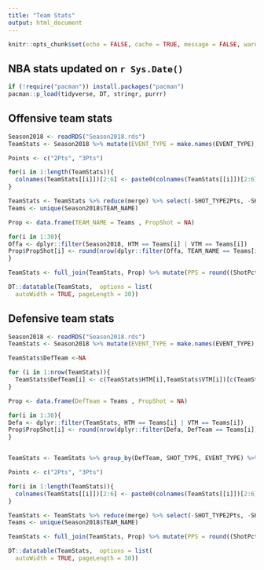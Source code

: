 ```yaml
---
title: "Team Stats"
output: html_document
---
```


```r
knitr::opts_chunk$set(echo = FALSE, cache = TRUE, message = FALSE, warning = FALSE)
```

## NBA stats updated on `r Sys.Date()`

```r
if (!require("pacman")) install.packages("pacman")
pacman::p_load(tidyverse, DT, stringr, purrr)
```

## Offensive team stats


```r
Season2018 <- readRDS("Season2018.rds")
TeamStats <- Season2018 %>% mutate(EVENT_TYPE = make.names(EVENT_TYPE), SHOT_TYPE = str_replace(SHOT_TYPE, " Field Goal", ""))  %>% group_by(TEAM_NAME, SHOT_TYPE, EVENT_TYPE) %>% dplyr::summarise(N = n()) %>% spread(key = EVENT_TYPE, value = N) %>% split(.$SHOT_TYPE) %>%  map(~mutate(.x, ShotPct = round(Made.Shot/(Made.Shot +Missed.Shot), 3), Total = Made.Shot + Missed.Shot))

Points <- c("2Pts", "3Pts")

for(i in 1:length(TeamStats)){
  colnames(TeamStats[[i]])[2:6] <- paste0(colnames(TeamStats[[i]])[2:6], Points[i])
}

TeamStats <- TeamStats %>% reduce(merge) %>% select(-SHOT_TYPE2Pts, -SHOT_TYPE3Pts, -Made.Shot2Pts, -Made.Shot3Pts, -Missed.Shot2Pts, -Missed.Shot3Pts) %>% mutate(TotalShots = Total2Pts + Total3Pts) %>% mutate(PercentageOf2s = round(Total2Pts/TotalShots,2),PercentageOf3s = round(Total3Pts/TotalShots, 2)) %>% select(-TotalShots, -Total2Pts, -Total3Pts)
Teams <- unique(Season2018$TEAM_NAME)

Prop <- data.frame(TEAM_NAME = Teams , PropShot = NA)

for(i in 1:30){
Offa <- dplyr::filter(Season2018, HTM == Teams[i] | VTM == Teams[i])
Prop$PropShot[i] <- round(nrow(dplyr::filter(Offa, TEAM_NAME == Teams[i]))/nrow(dplyr::filter(Offa,TEAM_NAME != Teams[i])),3)
}

TeamStats <- full_join(TeamStats, Prop) %>% mutate(PPS = round((ShotPct2Pts*2*PercentageOf2s)+(ShotPct3Pts*3*PercentageOf3s),3)) %>% mutate(AdjPPS = round((PPS * PropShot),3)) %>% arrange(desc(AdjPPS))
```

```r
DT::datatable(TeamStats,  options = list(
  autoWidth = TRUE, pageLength = 30))
```


## Defensive team stats


```r
Season2018 <- readRDS("Season2018.rds")
TeamStats <- Season2018 %>% mutate(EVENT_TYPE = make.names(EVENT_TYPE), SHOT_TYPE = str_replace(SHOT_TYPE, " Field Goal", ""))  

TeamStats$DefTeam <-NA

for (i in 1:nrow(TeamStats)){
  TeamStats$DefTeam[i] <- c(TeamStats$HTM[i],TeamStats$VTM[i])[c(TeamStats$HTM[i],TeamStats$VTM[i]) != TeamStats$TEAM_NAME[i]]
}

Prop <- data.frame(DefTeam = Teams , PropShot = NA)

for(i in 1:30){
Defa <- dplyr::filter(TeamStats, HTM == Teams[i] | VTM == Teams[i])
Prop$PropShot[i] <- round(nrow(dplyr::filter(Defa, DefTeam == Teams[i]))/nrow(dplyr::filter(Defa,DefTeam != Teams[i])),3)
}


TeamStats <- TeamStats %>% group_by(DefTeam, SHOT_TYPE, EVENT_TYPE) %>% dplyr::summarise(N = n()) %>% spread(key = EVENT_TYPE, value = N) %>% split(.$SHOT_TYPE) %>%  map(~mutate(.x, ShotPct = round(Made.Shot/(Made.Shot +Missed.Shot), 3), Total = Made.Shot + Missed.Shot))

Points <- c("2Pts", "3Pts")

for(i in 1:length(TeamStats)){
  colnames(TeamStats[[i]])[2:6] <- paste0(colnames(TeamStats[[i]])[2:6], Points[i])
}

TeamStats <- TeamStats %>% reduce(merge) %>% select(-SHOT_TYPE2Pts, -SHOT_TYPE3Pts, -Made.Shot2Pts, -Made.Shot3Pts, -Missed.Shot2Pts, -Missed.Shot3Pts) %>% mutate(TotalShots = Total2Pts + Total3Pts) %>% mutate(PercentageOf2s = round(Total2Pts/TotalShots,2),PercentageOf3s = round(Total3Pts/TotalShots, 2)) %>% select(-TotalShots, -Total2Pts, -Total3Pts)
Teams <- unique(Season2018$TEAM_NAME)

TeamStats <- full_join(TeamStats, Prop) %>% mutate(PPS = round((ShotPct2Pts*2*PercentageOf2s)+(ShotPct3Pts*3*PercentageOf3s),3)) %>% mutate(AdjPPS = round((PPS * PropShot),3)) %>% arrange(AdjPPS)
```

```r
DT::datatable(TeamStats,  options = list(
  autoWidth = TRUE, pageLength = 30))
```

